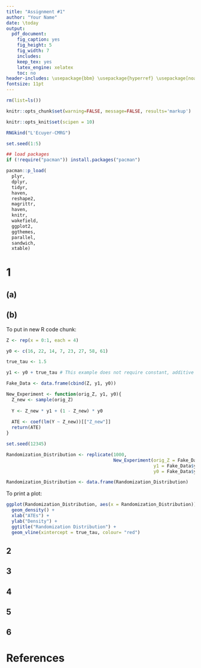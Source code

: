 ```yaml
---
title: "Assignment #1"
author: "Your Name"
date: \today
output:
  pdf_document: 
    fig_caption: yes
    fig_height: 5
    fig_width: 7
    includes:
    keep_tex: yes
    latex_engine: xelatex
    toc: no
header-includes: \usepackage{bbm} \usepackage{hyperref} \usepackage[noabbrev]{cleveref}
fontsize: 11pt
---
```


```r

rm(list=ls())

knitr::opts_chunk$set(warning=FALSE, message=FALSE, results='markup')

knitr::opts_knit$set(scipen = 10)

RNGkind("L'Ecuyer-CMRG")

set.seed(1:5)

## load packages
if (!require("pacman")) install.packages("pacman")

pacman::p_load(
  plyr, 
  dplyr, 
  tidyr, 
  haven,
  reshape2,
  magrittr, 
  haven,
  knitr,
  wakefield,
  ggplot2,
  ggthemes,
  parallel,
  sandwich,
  xtable)

```

# 1

## (a) 





## (b)

To put in new R code chunk:

```r

Z <- rep(x = 0:1, each = 4)

y0 <- c(16, 22, 14, 7, 23, 27, 58, 61)

true_tau <- 1.5

y1 <- y0 + true_tau # This example does not require constant, additive effects

Fake_Data <- data.frame(cbind(Z, y1, y0))

New_Experiment <- function(orig_Z, y1, y0){
  Z_new <- sample(orig_Z)
  
  Y <- Z_new * y1 + (1 - Z_new) * y0
  
  ATE <- coef(lm(Y ~ Z_new))[["Z_new"]]
  return(ATE)
}

set.seed(12345)

Randomization_Distribution <- replicate(1000,
                                        New_Experiment(orig_Z = Fake_Data$Z,
                                                       y1 = Fake_Data$y1,
                                                       y0 = Fake_Data$y0))

Randomization_Distribution <- data.frame(Randomization_Distribution)

```

To print a plot:

```r

ggplot(Randomization_Distribution, aes(x = Randomization_Distribution)) +
  geom_density() + 
  xlab("ATEs") + 
  ylab("Density") + 
  ggtitle("Randomization Distribution") + 
  geom_vline(xintercept = true_tau, colour= "red")

```


## 2


## 3

## 4

## 5


## 6

\newpage

# References
